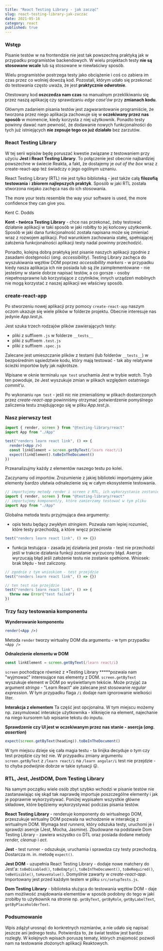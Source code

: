 ```yaml
---
title: "React Testing Library - jak zacząć"
slug: react-testing-library-jak-zaczac
date: 2021-05-16
category: react
published: true
---
```


### Wstęp

Pisanie testów w na frontendzie nie jest tak powszechną praktyką jak w przypadku programistów backendowych. W wielu projektach testy **nie są stosowane wcale** lub są stosowane w niewłaściwy sposób.

Wielu programistów postrzega testy jako obciążenie i coś co zabiera im czas przez co wolniej dowożą kod. Pozostali, którym udało się przekonać do testowania często uważa, że jest **praktycznie odwrotnie**.

Otestowany kod **oszczedza nam czas** na manualnym przeklikiwaniu się przez naszą aplikację czy sprawdzaniu _edge case'ów_ przy **zmianach kodu**.

Głównym zadaniem pisania testów jest zagwarantowanie programiście, że tworzona przez niego aplikacja zachowuje się w **oczekiwany przez nas sposób** w momencie, kiedy korzysta z niej użytkownik. Ponadto testy powinny dawać nam pewność, że dodawanie nowych funkcjonalności do tych już istniejących **nie zepsuje tego co już działało** bez zarzutów.

### React Testing Library

W tej serii wpisów będę poruszać kwestie związane z testowaniem przy użyciu **Jest i React Testing Library**. To połączenie jest obecnie najbardziej powszechne w świecie Reakta, a fakt, że dostajemy je _out of the box_ wraz z create-react-app też świadczy o jego ogólnym uznaniu.

React Testing Library (RTL) nie jest tylko biblioteką - jest także całą **filozofią testowania** i **zbiorem najlepszych praktyk**. Sposób w jaki RTL została stworzona niejako zachęca nas do ich stosowania.

<Callout>
  The more your tests resemble the way your software is used, the more
  confidence they can give you.

Kent C. Dodds

</Callout>

**Kent - twórca Testing Library** - chce nas przekonać, żeby testować działanie aplikacji w taki sposób w jaki robiłby to jej końcowy użytkownik. Sposób w jaki dana funkcjonalność została napisana może się zmieniać wraz z rozwojem aplikacji. Pod warunkiem zachowania stałej, spełniającej założenia funkcjonalności aplikacji testy nadal powinny przechodzić.

Ponadto, kolejną dobrą praktyką jest pisanie naszych aplikacji zgodnie z zasadami dostępności (_ang. accessibility_). Testing Library zachęca do wyszukiwania węzłów DOM poprzez _accessibillity markers_ - w przypadku kiedy nasza aplikacja ich nie posiada lub są źle zaimplementowane - nie jesteśmy w stanie dobrze napisać testów, a co gorsze - osoby niepełnosprawne lub korzystające z czytników, innych urządzeń mobilnych nie mogą korzystać z naszej aplikacji we właściwy sposób.

### create-react-app

Po stworzeniu nowej aplikacji przy pomocy `create-react-app` naszym oczom ukazuje się wiele plików w folderze projektu. Obecnie interesuje nas jedynie _App.test.js._

Jest szuka trzech rodzajów plików zawierających testy:

- pliki z suffixem `.js` w folderze `__tests__`
- pliki z suffixem `.test.js`
- pliki z suffixem `.spec.js`

Zalecane jest umieszczanie plików z testami (lub folderów `__tests__`) w bezpośrednim sąsiedztwie kodu, który mają testować - tak aby relatywne ścieżki importów były jak najkrótsze.

Wpisane w oknie terminalu `npm test` uruchamia Jest w trybie _watch_. Tryb ten powoduje, że Jest wyszukuje zmian w plikach względem ostatniego _commit'u_.

Po wykonaniu `npm test` - jeśli nic nie zmienialiśmy w plikach dostarczonych przez _create-react-app_ powinniśmy otrzymać potwierdzenie pomyślnego zaliczenia testu znajdującego się w pliku _App.test.js._

### Nasz pierwszy test

```jsx
import { render, screen } from "@testing-library/react"
import App from "./App"

test("renders learn react link", () => {
  render(<App />)
  const linkElement = screen.getByText(/learn react/i)
  expect(linkElement).toBeInTheDocument()
})
```

Przeanalizujmy każdy z elementów naszego testu po kolei.

Zaczynamy od importów. Zrozumienie z jakiej biblioteki importujemy jakie elementy bardzo ułatwia odnalezienie się w całym ekosystemie testowania.

```jsx
// importujemy metody render i screen z RTL, ich wykorzystanie zostanie opisane niżej
import { render, screen } from "@testing-library/react"
// importujemy komponent/y, które zamierzamy testować w tym pliku
import App from "./App"
```

Globalna metoda testu przyjmująca dwa argumenty:

- opis testu będący zwykłym _stringiem_. Pozwala nam lepiej rozumieć, które testy przechodzą, a które wręcz przeciwnie

```jsx
test("renders learn react link", () => {})
```

- funkcja testująca - zasada jej działania jest prosta - test nie przechodzi jeśli w trakcie działania funkcji zostanie wyrzucony błąd. Asercje wyrzucają błąd jeśli założenie testu nie zostanie spełnione. Wniosek: brak błędu - test zaliczony.

```jsx
// zgodnie z tym wnioskiem - test przejdzie
test("renders learn react link", () => {})

// ten test nie przejdzie
test("renders learn react link", () => {
  throw new Error("test failed")
})
```

### Trzy fazy testowania komponentu

**Wynderowanie komponentu**

```jsx
render(<App />)
```

Metoda `render` tworzy wirtualny DOM dla argumentu - w tym przypadku `<App />`

**Odnalezienie elementu w DOM**

```jsx
const linkElement = screen.getByText(/learn react/i)
```

`screen` pochodzące również z \*Testing Library **\***pozwala nam "wyjmować" interesujące nas elementy z DOM. `screen.getByText` wyszukuje element w DOM po wyświetlanym tekście. Może przyjąć za argument _stringa_ - "Learn React" ale zalecane jest stosowanie _regular expression_. W tym przypadku flaga `/i` dodaje nam ignorowanie wielkości liter.

**Interakcja z elementem**
Ta część jest opcjonalna. W tym miejscu możemy np. zasymulować interakcje użytkownika - kliknięcie na element, najechanie na niego kursorem lub wpisanie tekstu do inputu.

**Sprawdzenie czy UI jest w oczekiwanym przez nas stanie - asercja (_ang. assertion_)**

```jsx
expect(screen.getByText(heading)).toBeInTheDocument()
```

W tym miejscu dzieje się cała magia testu - ta linijka decyduje o tym czy test przejdzie czy też nie. W przypadku zmiany argumentu `screen.getByText` z `/learn react/i` na `/learn angular/i` test nie przejdzie - to chyba podwójnie dobrze w takie sytuacji 😛.

### RTL, Jest, JestDOM, Dom Testing Library

Na samym początku wiele osób zbyt szybko wchodzi w pisanie testów nie zastanawiając się skąd tak naprawdę importuje poszczególne elementy i jak je poprawnie wykorzystywać. Poniżej wypisałem wszystkie główne składowe, które będziemy wykorzystywać podczas pisania testów.

**React Testing Library** - renderuje komponenty do wirtualnego DOM, przeszukuje wirtualny DOM pozwala na wchodzenie w interakcję z wirtualnym DOM. Wymaga _test runnera_, który odszuka testy, uruchomi je i sprawdzi asercje (Jest, Mocha, Jasmine). Zbudowane na podstawie Dom Testing Library - zawiera wszystko co DTL oraz posiada dodane metody _render, cleanup_ i _act_.

**Jest** - test runner - odszukuje, uruchamia i sprawdza czy testy przechodzą. Dostarcza m. in. metodę `expect()`.

**Jest DOM** - uzupełnia React Testing Library - dodaje nowe matchery do Jest'a: `toBeDisabled()`, `toBeEmpty()`, `toBeInTheDocument()`, `toBeRequired()`, `teBeVisible()`, `toHaveValue()`. Domyślnie zawarty w _create-react-app_. Importowany jest przed każdym testem w pliku `src/setupTests.js`.

**Dom Testing Library** - biblioteka służąca do testowania węzłów DOM - daje nam możliwość znajdowania elementów w sposób podobny do tego w jaki zrobiłby to użytkownik na stronie np. `getByText`, `getByRole`, `getByLabelText`, `getByPlaceholderText`.

### Podsumowanie

Wpis zdążył urosnąć do konkretnych rozmiarów, a nie udało się napisać jeszcze ani jednego testu. Potwierdza to, że świat testów jest bardzo rozległy. W kolejnych wpisach poruszę tematy, których znajomość pozwoli nam na testowanie złożonych aplikacji Reaktowych.
